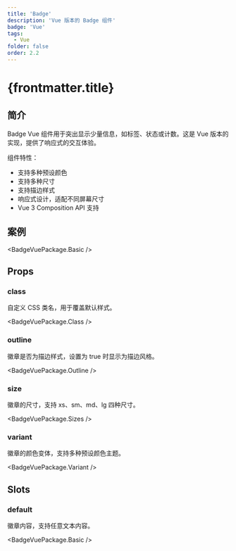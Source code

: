 ```yaml
---
title: 'Badge'
description: 'Vue 版本的 Badge 组件'
badge: 'Vue'
tags:
  - Vue
folder: false
order: 2.2
---
```



# {frontmatter.title}

## 简介

Badge Vue 组件用于突出显示少量信息，如标签、状态或计数。这是 Vue 版本的实现，提供了响应式的交互体验。

组件特性：

- 支持多种预设颜色
- 支持多种尺寸
- 支持描边样式
- 响应式设计，适配不同屏幕尺寸
- Vue 3 Composition API 支持

## 案例

<BadgeVuePackage.Basic />

## Props

### class

自定义 CSS 类名，用于覆盖默认样式。

<BadgeVuePackage.Class />

### outline

徽章是否为描边样式，设置为 true 时显示为描边风格。

<BadgeVuePackage.Outline />

### size

徽章的尺寸，支持 xs、sm、md、lg 四种尺寸。

<BadgeVuePackage.Sizes />

### variant

徽章的颜色变体，支持多种预设颜色主题。

<BadgeVuePackage.Variant />

## Slots

### default

徽章内容，支持任意文本内容。

<BadgeVuePackage.Basic />
